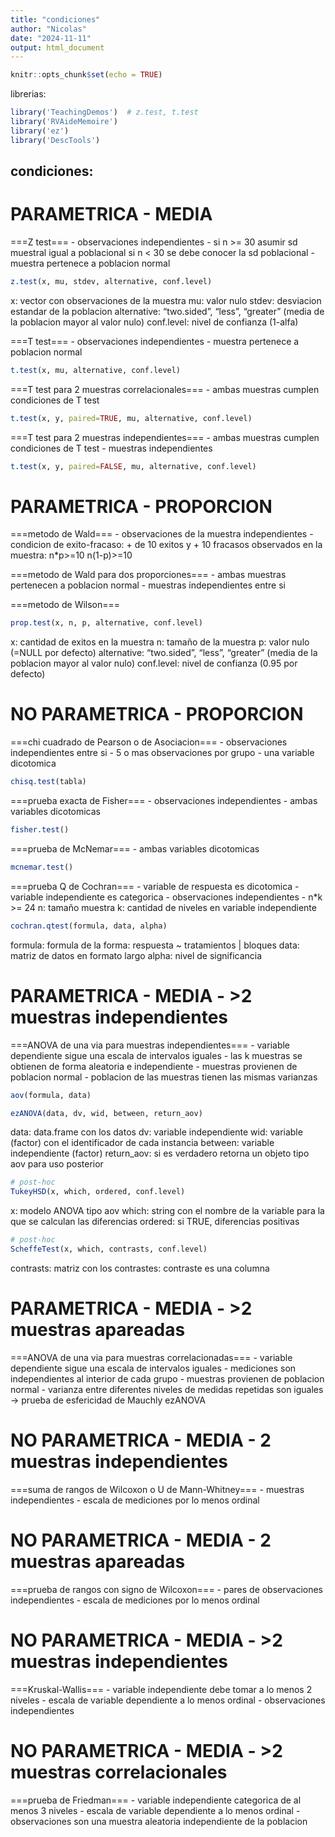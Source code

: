 ```yaml
---
title: "condiciones"
author: "Nicolas"
date: "2024-11-11"
output: html_document
---
```


```r
knitr::opts_chunk$set(echo = TRUE)
```

librerias:
```r
library('TeachingDemos')  # z.test, t.test
library('RVAideMemoire')
library('ez')
library('DescTools')
```


## condiciones:

# PARAMETRICA       - MEDIA
===Z test===
- observaciones independientes
- si n >= 30 asumir sd muestral igual a poblacional
  si n < 30 se debe conocer la sd poblacional
- muestra pertenece a poblacion normal

```r
z.test(x, mu, stdev, alternative, conf.level)
```
x:            vector con observaciones de la muestra
mu:           valor nulo
stdev:        desviacion estandar de la poblacion
alternative:  "two.sided", "less", "greater" (media de la poblacion mayor al valor nulo)
conf.level:   nivel de confianza (1-alfa)

===T test===
- observaciones independientes
- muestra pertenece a poblacion normal

```r
t.test(x, mu, alternative, conf.level)
```

===T test para 2 muestras correlacionales===
- ambas muestras cumplen condiciones de T test

```r
t.test(x, y, paired=TRUE, mu, alternative, conf.level)
```

===T test para 2 muestras independientes===
- ambas muestras cumplen condiciones de T test
- muestras independientes

```r
t.test(x, y, paired=FALSE, mu, alternative, conf.level)
```

# PARAMETRICA       - PROPORCION
===metodo de Wald===
- observaciones de la muestra independientes
- condicion de exito-fracaso: + de 10 exitos y + 10 fracasos observados en la muestra: n*p>=10 n(1-p)>=10

===metodo de Wald para dos proporciones===
- ambas muestras pertenecen a poblacion normal
- muestras independientes entre si

===metodo de Wilson===

```r
prop.test(x, n, p, alternative, conf.level)
```
x:            cantidad de exitos en la muestra
n:            tamaño de la muestra
p:            valor nulo (=NULL por defecto)
alternative:  "two.sided", "less", "greater" (media de la poblacion mayor al valor nulo)
conf.level:   nivel de confianza (0.95 por defecto)

# NO PARAMETRICA    - PROPORCION
===chi cuadrado de Pearson o de Asociacion===
- observaciones independientes entre si
- 5 o mas observaciones por grupo
- una variable dicotomica

```r
chisq.test(tabla)
```

===prueba exacta de Fisher===
- observaciones independientes
- ambas variables dicotomicas

```r
fisher.test()
```

===prueba de McNemar===
- ambas variables dicotomicas

```r
mcnemar.test()
```

===prueba Q de Cochran===
- variable de respuesta es dicotomica
- variable independiente es categorica
- observaciones independientes
- n*k >= 24   n: tamaño muestra   k: cantidad de niveles en variable independiente

```r
cochran.qtest(formula, data, alpha)
```
formula:      formula de la forma: respuesta ~ tratamientos | bloques
data:         matriz de datos en formato largo
alpha:        nivel de significancia

# PARAMETRICA       - MEDIA       - >2 muestras independientes
===ANOVA de una via para muestras independientes===
- variable dependiente sigue una escala de intervalos iguales
- las k muestras se obtienen de forma aleatoria e independiente
- muestras provienen de poblacion normal
- poblacion de las muestras tienen las mismas varianzas

```r
aov(formula, data)
```

```r
ezANOVA(data, dv, wid, between, return_aov)
```
data:         data.frame con los datos
dv:           variable independiente
wid:          variable (factor) con el identificador de cada instancia
between:      variable independiente (factor)
return_aov:   si es verdadero retorna un objeto tipo aov para uso posterior


```r
# post-hoc
TukeyHSD(x, which, ordered, conf.level)
```
x:            modelo ANOVA tipo aov
which:        string con el nombre de la variable para la que se calculan las diferencias
ordered:      si TRUE, diferencias positivas
```r
# post-hoc
ScheffeTest(x, which, contrasts, conf.level)
```
contrasts:    matriz con los contrastes: contraste es una columna

# PARAMETRICA       - MEDIA       - >2 muestras apareadas
===ANOVA de una via para muestras correlacionadas===
- variable dependiente sigue una escala de intervalos iguales
- mediciones son independientes al interior de cada grupo
- muestras provienen de poblacion normal
- varianza entre diferentes niveles de medidas repetidas son iguales    -> prueba de esfericidad de Mauchly ezANOVA

# NO PARAMETRICA    - MEDIA       - 2 muestras independientes
===suma de rangos de Wilcoxon o U de Mann-Whitney===
- muestras independientes
- escala de mediciones por lo menos ordinal

# NO PARAMETRICA    - MEDIA       - 2 muestras apareadas
===prueba de rangos con signo de Wilcoxon===
- pares de observaciones independientes
- escala de mediciones por lo menos ordinal

# NO PARAMETRICA    - MEDIA       - >2 muestras independientes
===Kruskal-Wallis===
- variable independiente debe tomar a lo menos 2 niveles
- escala de variable dependiente a lo menos ordinal
- observaciones independientes

# NO PARAMETRICA    - MEDIA       - >2 muestras correlacionales
===prueba de Friedman===
- variable independiente categorica de al menos 3 niveles
- escala de variable dependiente a lo menos ordinal
- observaciones son una muestra aleatoria independiente de la poblacion



